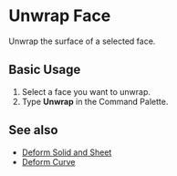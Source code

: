 
# Unwrap Face

<Reference shortcut='' command='Unwrap' button=''/>

Unwrap the surface of a selected face.

## Basic Usage

1. Select a face you want to unwrap.
2. Type **Unwrap** in the Command Palette.

## See also
- [Deform Solid and Sheet](/deform-solid-and-sheet)
- [Deform Curve](/sketch/deform-curve)